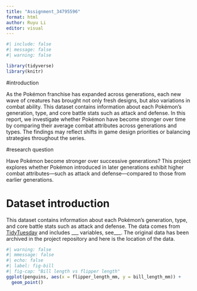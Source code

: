 ```yaml
---
title: "Assignment_34795596"
format: html
author: Ruyu Li
editor: visual
---
```


```r
#| include: false
#| message: false
#| warning: false

library(tidyverse)
library(knitr)
```

#introduction

As the Pokémon franchise has expanded across generations, each new wave of creatures has brought not only fresh designs, but also variations in combat ability. This dataset contains information about each Pokémon’s generation, type, and core battle stats such as attack and defense. In this report, we investigate whether Pokémon have become stronger over time by comparing their average combat attributes across generations and types. The findings may reflect shifts in game design priorities or balancing strategies throughout the series.

#research question

Have Pokémon become stronger over successive generations? This project explores whether Pokémon introduced in later generations exhibit higher combat attributes—such as attack and defense—compared to those from earlier generations.

# Dataset introduction

This dataset contains information about each Pokémon’s generation, type, and core battle stats such as attack and defense. The data comes from [TidyTuesday](https://github.com/rfordatascience/tidytuesday) and includes ___ variables, see___. The original data has been archived in the project repository and here is the location of the data.

```r
#| warning: false
#| mmessage: false
#| echo: false
#| label: fig-bill
#| fig-cap: "Bill length vs flipper length"
ggplot(penguins, aes(x = flipper_length_mm, y = bill_length_mm)) +
  geom_point()
```